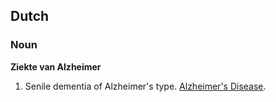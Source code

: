 ==Dutch==

===Noun===
'''Ziekte van Alzheimer'''

#Senile dementia of Alzheimer's type.  [[Alzheimer's Disease]].